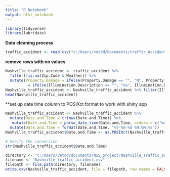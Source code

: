 ```yaml
---
title: "R Notebook"
output: html_notebook
---
```


```r
library(tidyverse)
library(lubridate)
```
**Data cleaning process**
```r
traffic_accident <- read.csv("c:/Users/vetdd/Documents/traffic_Accidents.csv")

```
**remove rows with no values**

```r
Nashville_traffic_accident <- traffic_accident %>%
  filter(!is.na(Zip.Code & Weather)) %>%
  mutate(Property.Damage = ifelse(Property.Damage == "", "N", Property.Damage),Illumination.Description
          = ifelse(Illumination.Description == "", "na", Illumination.Description))
Nashville_traffic_accident <- Nashville_traffic_accident %>% filter(Illumination.Description != "na")
head(Nashville_traffic_accident)
```
**set up date time column to POSIXct format to work with shiny app

```r
Nashville_traffic_accident <- Nashville_traffic_accident %>%
  mutate(Date.and.Time = trimws(Date.and.Time)) %>%
   mutate(Date.and.Time = parse_date_time(Date.and.Time, orders = c("mdy HM", "mdy HMS"), tz = "America/Chicago")) %>%
  mutate(Date.and.Time = format(Date.and.Time, "%Y-%m-%d %H:%M:%S")) 
Nashville_traffic_accident$Date.and.Time <- as.POSIXct(Nashville_traffic_accident$Date.and.Time, format = "%Y-%m-%d %H:%M:%S")

# Verify the conversion
str(Nashville_traffic_accident$Date.and.Time)
```



```r
directory <- "c:/Users/vetdd/documents/NSS_project/Nashville_Traffic_accident_analysis/data"
filename <- "Nashville_traffic_accident.csv"
filepath <- file.path(directory, filename)
write.csv(Nashville_traffic_accident, file = filepath, row.names = FALSE)
```

